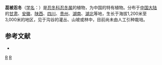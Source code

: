{{Speciesbox 
| genus = Lonicera
| species = gynochlamydea
| authority = Hemsl.
}}

'''蕊被忍冬'''（[[学名|学名]]：{{lang|la|''Lonicera gynochlamydea''}}）是[[忍冬科|忍冬科]][[忍冬属|忍冬属]]的植物，为中国的特有植物。分布于[[中国大陆|中国大陆]]的[[甘肃|甘肃]]、[[安徽|安徽]]、[[陕西|陕西]]、[[四川|四川]]、[[贵州|贵州]]、[[湖南|湖南]]、[[湖北|湖北]]等地，生长于海拔1,200米至3,000米的地区，见于沟谷的灌丛、山坡或林中，目前尚未由人工引种栽培。

== 参考文献 ==
<div class="references-small">
* {{cite web| url =http://www.bioinfo.cn/db05/KmzwSpecies.php?action=view&id=3010| title =蕊被忍冬| work =《中国高等植物数据库全库》| publisher =中国科学院微生物研究所| author =昆明植物研究所| accessdate =2009-02-23| deadurl =yes| archiveurl =https://web.archive.org/web/20160305021946/http://www.bioinfo.cn/db05/KmzwSpecies.php?action=view&id=3010| archivedate =2016-03-05}}
</div>
{{Taxonbar|from=Q15226342}}

[[Category:忍冬属|R]]
[[Category:中國特有植物|R]]